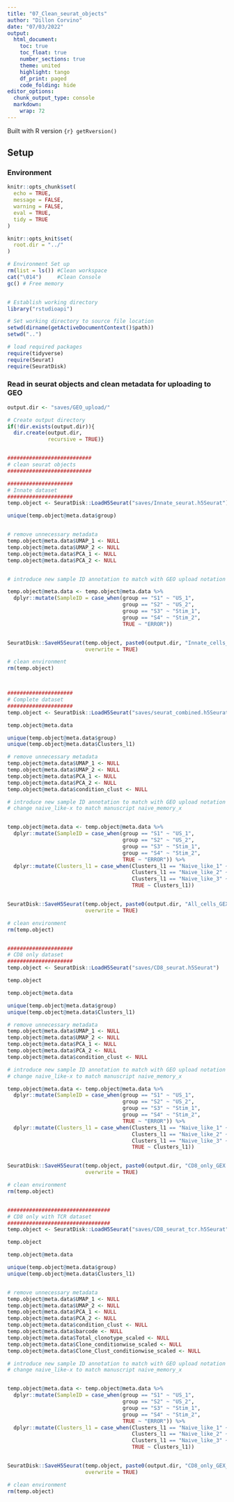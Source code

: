 ```yaml
---
title: "07_Clean_seurat_objects"
author: "Dillon Corvino"
date: "07/03/2022"
output:
  html_document:
    toc: true
    toc_float: true
    number_sections: true
    theme: united
    highlight: tango
    df_print: paged
    code_folding: hide
editor_options: 
  chunk_output_type: console
  markdown: 
    wrap: 72
---
```


Built with R version `{r} getRversion()`

## Setup {.tabset}

### Environment

```r
knitr::opts_chunk$set(
  echo = TRUE,
  message = FALSE,
  warning = FALSE,  
  eval = TRUE, 
  tidy = TRUE
)

knitr::opts_knit$set(
  root.dir = "../"
)

# Environment Set up
rm(list = ls()) #Clean workspace
cat("\014")     #Clean Console
gc() # Free memory


# Establish working directory
library("rstudioapi")

# Set working directory to source file location
setwd(dirname(getActiveDocumentContext()$path))
setwd("..")

# load required packages
require(tidyverse)
require(Seurat)
require(SeuratDisk)

```


### Read in seurat objects and clean metadata for uploading to GEO
```r


output.dir <- "saves/GEO_upload/"

# Create output directory
if(!dir.exists(output.dir)){
  dir.create(output.dir,
             recursive = TRUE)}


###########################
# clean seurat objects
###########################

#####################
# Innate dataset
#####################
temp.object <- SeuratDisk::LoadH5Seurat("saves/Innate_seurat.h5Seurat")

unique(temp.object@meta.data$group)


# remove unnecessary metadata 
temp.object@meta.data$UMAP_1 <- NULL
temp.object@meta.data$UMAP_2 <- NULL
temp.object@meta.data$PCA_1 <- NULL
temp.object@meta.data$PCA_2 <- NULL


# introduce new sample ID annotation to match with GEO upload notation - S1-S4 = US_1, Stim_2 annotation

temp.object@meta.data <- temp.object@meta.data %>%
  dplyr::mutate(SampleID = case_when(group == "S1" ~ "US_1", 
                                     group == "S2" ~ "US_2", 
                                     group == "S3" ~ "Stim_1", 
                                     group == "S4" ~ "Stim_2", 
                                     TRUE ~ "ERROR"))


SeuratDisk::SaveH5Seurat(temp.object, paste0(output.dir, "Innate_cells_only.h5Seurat"),
                         overwrite = TRUE)

# clean environment
rm(temp.object)



#####################
# Complete dataset
#####################
temp.object <- SeuratDisk::LoadH5Seurat("saves/seurat_combined.h5Seurat")

temp.object@meta.data

unique(temp.object@meta.data$group)
unique(temp.object@meta.data$Clusters_l1)

# remove unnecessary metadata 
temp.object@meta.data$UMAP_1 <- NULL
temp.object@meta.data$UMAP_2 <- NULL
temp.object@meta.data$PCA_1 <- NULL
temp.object@meta.data$PCA_2 <- NULL
temp.object@meta.data$condition_clust <- NULL

# introduce new sample ID annotation to match with GEO upload notation - S1-S4 = US_1, Stim_2 annotation
# change naive_like-x to match manuscript naive_memory_x


temp.object@meta.data <- temp.object@meta.data %>%
  dplyr::mutate(SampleID = case_when(group == "S1" ~ "US_1", 
                                     group == "S2" ~ "US_2", 
                                     group == "S3" ~ "Stim_1", 
                                     group == "S4" ~ "Stim_2", 
                                     TRUE ~ "ERROR")) %>%
  dplyr::mutate(Clusters_l1 = case_when(Clusters_l1 == "Naive_like_1" ~ "Naive_Memory_1", 
                                        Clusters_l1 == "Naive_like_2" ~ "Naive_Memory_2", 
                                        Clusters_l1 == "Naive_like_3" ~ "Naive_Memory_3", 
                                        TRUE ~ Clusters_l1))


SeuratDisk::SaveH5Seurat(temp.object, paste0(output.dir, "All_cells_GEX.h5Seurat"),
                         overwrite = TRUE)

# clean environment
rm(temp.object)


#####################
# CD8 only dataset
#####################
temp.object <- SeuratDisk::LoadH5Seurat("saves/CD8_seurat.h5Seurat")

temp.object

temp.object@meta.data

unique(temp.object@meta.data$group)
unique(temp.object@meta.data$Clusters_l1)

# remove unnecessary metadata 
temp.object@meta.data$UMAP_1 <- NULL
temp.object@meta.data$UMAP_2 <- NULL
temp.object@meta.data$PCA_1 <- NULL
temp.object@meta.data$PCA_2 <- NULL
temp.object@meta.data$condition_clust <- NULL

# introduce new sample ID annotation to match with GEO upload notation - S1-S4 = US_1, Stim_2 annotation
# change naive_like-x to match manuscript naive_memory_x

temp.object@meta.data <- temp.object@meta.data %>%
  dplyr::mutate(SampleID = case_when(group == "S1" ~ "US_1", 
                                     group == "S2" ~ "US_2", 
                                     group == "S3" ~ "Stim_1", 
                                     group == "S4" ~ "Stim_2", 
                                     TRUE ~ "ERROR")) %>%
  dplyr::mutate(Clusters_l1 = case_when(Clusters_l1 == "Naive_like_1" ~ "Naive_Memory_1", 
                                        Clusters_l1 == "Naive_like_2" ~ "Naive_Memory_2", 
                                        Clusters_l1 == "Naive_like_3" ~ "Naive_Memory_3", 
                                        TRUE ~ Clusters_l1))


SeuratDisk::SaveH5Seurat(temp.object, paste0(output.dir, "CD8_only_GEX.h5Seurat"),
                         overwrite = TRUE)

# clean environment
rm(temp.object)


#################################
# CD8 only with TCR dataset
#################################
temp.object <- SeuratDisk::LoadH5Seurat("saves/CD8_seurat_tcr.h5Seurat")

temp.object

temp.object@meta.data

unique(temp.object@meta.data$group)
unique(temp.object@meta.data$Clusters_l1)


# remove unnecessary metadata 
temp.object@meta.data$UMAP_1 <- NULL
temp.object@meta.data$UMAP_2 <- NULL
temp.object@meta.data$PCA_1 <- NULL
temp.object@meta.data$PCA_2 <- NULL
temp.object@meta.data$condition_clust <- NULL
temp.object@meta.data$barcode <- NULL
temp.object@meta.data$Total_clonotype_scaled <- NULL
temp.object@meta.data$Clone_conditionwise_scaled <- NULL
temp.object@meta.data$Clone_Clust_conditionwise_scaled <- NULL

# introduce new sample ID annotation to match with GEO upload notation - S1-S4 = US_1, Stim_2 annotation
# change naive_like-x to match manuscript naive_memory_x


temp.object@meta.data <- temp.object@meta.data %>%
  dplyr::mutate(SampleID = case_when(group == "S1" ~ "US_1", 
                                     group == "S2" ~ "US_2", 
                                     group == "S3" ~ "Stim_1", 
                                     group == "S4" ~ "Stim_2", 
                                     TRUE ~ "ERROR")) %>%
  dplyr::mutate(Clusters_l1 = case_when(Clusters_l1 == "Naive_like_1" ~ "Naive_Memory_1", 
                                        Clusters_l1 == "Naive_like_2" ~ "Naive_Memory_2", 
                                        Clusters_l1 == "Naive_like_3" ~ "Naive_Memory_3", 
                                        TRUE ~ Clusters_l1))


SeuratDisk::SaveH5Seurat(temp.object, paste0(output.dir, "CD8_only_GEX_VDJ.h5Seurat"),
                         overwrite = TRUE)

# clean environment
rm(temp.object)


```


